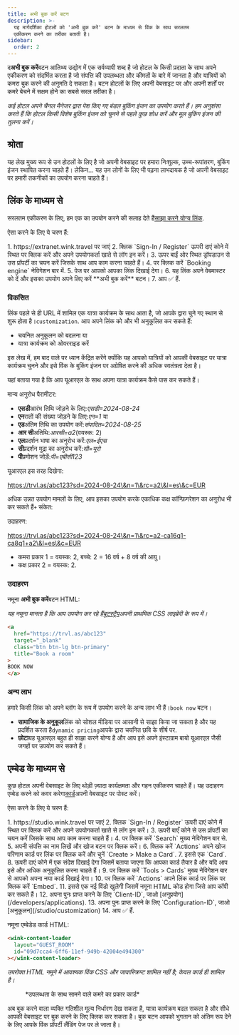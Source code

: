 ```yaml
---
title: अभी बुक करें बटन
description: >-
  यह मार्गदर्शिका होटलों को 'अभी बुक करें' बटन के माध्यम से विंक के साथ सरलतम
  एकीकरण करने का तरीका बताती है।
sidebar:
  order: 2
---
```


द**अभी बुक करें**बटन आतिथ्य उद्योग में एक सर्वव्यापी शब्द है जो होटल के किसी प्रदाता के साथ अपने एकीकरण को संदर्भित करता है जो संपत्ति की उपलब्धता और कीमतों के बारे में जानता है और यात्रियों को कमरा बुक करने की अनुमति दे सकता है। बटन होटलों के लिए अपनी वेबसाइट पर और अपनी शर्तों पर कमरे बेचने में सक्षम होने का सबसे सरल तरीका है।

*कई होटल अपने चैनल मैनेजर द्वारा पेश किए गए बंडल बुकिंग इंजन का उपयोग करते हैं। हम अनुशंसा करते हैं कि होटल किसी विशेष बुकिंग इंजन को चुनने से पहले कुछ शोध करें और मूल बुकिंग इंजन की तुलना करें।*

## श्रोता

यह लेख मुख्य रूप से उन होटलों के लिए है जो अपनी वेबसाइट पर हमारा निःशुल्क, उच्च-रूपांतरण, बुकिंग इंजन स्थापित करना चाहते हैं।
लेकिन... यह उन लोगों के लिए भी पढ़ना लाभदायक है जो अपनी वेबसाइट पर हमारी तकनीकों का उपयोग करना चाहते हैं।

## लिंक के माध्यम से

सरलतम एकीकरण के लिए, हम एक का उपयोग करने की सलाह देते हैं[साझा करने योग्य लिंक](/studio/shareable-links).

ऐसा करने के लिए ये चरण हैं:

<Steps>
  1. https://extranet.wink.travel पर जाएं
  2. क्लिक `Sign-In / Register` ऊपरी दाएं कोने में स्थित पर क्लिक करें और अपने उपयोगकर्ता खाते से लॉग इन करें।
  3. ऊपर बाईं ओर स्थित ड्रॉपडाउन से उस प्रॉपर्टी का चयन करें जिसके साथ आप काम करना चाहते हैं।
  4. पर क्लिक करें `Booking engine` नेविगेशन बार में.
  5. पेज पर आपको आपका लिंक दिखाई देगा।
  6. यह लिंक अपने वेबमास्टर को दें और इसका उपयोग अपने लिए करें **अभी बुक करें** बटन।
  7. आप ✅ हैं.
</Steps>


### विकसित

लिंक पहले से ही URL में शामिल एक यात्रा कार्यक्रम के साथ आता है, जो आपके द्वारा चुने गए स्थान से शुरू होता है।`customization`.
आप अपने लिंक को और भी अनुकूलित कर सकते हैं:

* चयनित अनुकूलन को बदलना या
* यात्रा कार्यक्रम को ओवरराइड करें

इस लेख में, हम बाद वाले पर ध्यान केंद्रित करेंगे क्योंकि यह आपको यात्रियों को आपकी वेबसाइट पर यात्रा कार्यक्रम चुनने और इसे विंक के बुकिंग इंजन पर अग्रेषित करने की अधिक स्वतंत्रता देता है।

यहां बताया गया है कि आप यूआरएल के साथ अपना यात्रा कार्यक्रम कैसे पास कर सकते हैं।

मान्य अनुरोध पैरामीटर:

* **एसडी**आरंभ तिथि जोड़ने के लिए:*एसडी=2024-08-24*
* **एन**रातों की संख्या जोड़ने के लिए:*एन=1* या
* **एड**अंतिम तिथि का उपयोग करें:*संपादित=2024-08-25*
* **आर सी**अतिथि:*आरसी=a2*(वयस्क: 2)
* **एल**प्रदर्शन भाषा का अनुरोध करें:*एल=ईएस*
* **सी**प्रदर्शन मुद्रा का अनुरोध करें:*सी=यूरो*
* **पी**प्रमोशन जोड़ें:*पी=एबीसी123*

यूआरएल इस तरह दिखेगा:

https://trvl.as/abc123?sd=2024-08-24\&n=1\&rc=a2\&l=es\&c=EUR

अधिक उन्नत उपयोग मामलों के लिए, आप इसका उपयोग करके एकाधिक कक्ष कॉन्फ़िगरेशन का अनुरोध भी कर सकते हैं`+` संकेत:

उदाहरण:

https://trvl.as/abc123?sd=2024-08-24\&n=1\&rc=a2-ca16q1-ca8q1+a2\&l=es\&c=EUR

* कमरा प्रकार 1 = वयस्क: 2, बच्चे: 2 = 16 वर्ष + 8 वर्ष की आयु।
* कक्ष प्रकार 2 = वयस्क: 2.

### उदाहरण

नमूना **अभी बुक करें**बटन HTML:

*यह नमूना मानता है कि आप उपयोग कर रहे हैं[बूटस्ट्रैप](https://getbootstrap.com)अपनी प्राथमिक CSS लाइब्रेरी के रूप में।*

```html
<a
  href="https://trvl.as/abc123"
  target="_blank"
  class="btn btn-lg btn-primary"
  title="Book a room"
>
BOOK NOW
</a>
```

### अन्य लाभ

हमारे किसी लिंक को अपने ब्लॉग के रूप में उपयोग करने के अन्य लाभ भी हैं।`book now` बटन।

* **सामाजिक के अनुकूल**लिंक को सोशल मीडिया पर आसानी से साझा किया जा सकता है और यह प्रदर्शित करता है`dynamic pricing`आपके द्वारा चयनित छवि के शीर्ष पर.
* **छोटा**यह यूआरएल बहुत ही साझा करने योग्य है और आप इसे अपने इंस्टाग्राम बायो यूआरएल जैसी जगहों पर उपयोग कर सकते हैं।

## एम्बेड के माध्यम से

कुछ होटल अपनी वेबसाइट के लिए थोड़ी ज़्यादा कार्यक्षमता और गहन एकीकरण चाहते हैं। यह उदाहरण एम्बेड करने को कवर करेगा[कार्ड](/studio/cards)अपनी वेबसाइट पर पोस्ट करें।

ऐसा करने के लिए ये चरण हैं:

<Steps>
  1. https://studio.wink.travel पर जाएं
  2. क्लिक `Sign-In / Register` ऊपरी दाएं कोने में स्थित पर क्लिक करें और अपने उपयोगकर्ता खाते से लॉग इन करें।
  3. ऊपरी बाएँ कोने से उस प्रॉपर्टी का चयन करें जिसके साथ आप काम करना चाहते हैं।
  4. पर क्लिक करें `Search` मुख्य नेविगेशन बार से.
  5. अपनी संपत्ति का नाम लिखें और खोज बटन पर क्लिक करें।
  6. क्लिक करें `Actions` अपने खोज परिणाम कार्ड पर लिंक पर क्लिक करें और चुनें `Create > Make a Card`.
  7. इससे एक `Card`.
  8. ऊपरी दाएं कोने में एक संदेश दिखाई देगा जिसमें बताया जाएगा कि आपका कार्ड तैयार है और यदि आप इसे और अधिक अनुकूलित करना चाहते हैं।
  9. पर क्लिक करें `Tools > Cards` मुख्य नेविगेशन बार से आपको अपना नया कार्ड दिखाई देगा।
  10. पर क्लिक करें `Actions` अपने लिंक कार्ड पर लिंक पर क्लिक करें `Embed`.
  11. इससे एक नई विंडो खुलेगी जिसमें नमूना HTML कोड होगा जिसे आप कॉपी कर सकते हैं।
  12. अपना पुनः प्राप्त करने के लिए `Client-ID`, जाओ [अनुप्रयोग](/developers/applications).
  13. अपना पुनः प्राप्त करने के लिए `Configuration-ID`, जाओ [अनुकूलन](/studio/customization)
  14. आप ✅ हैं.
</Steps>


नमूना एम्बेडेड कार्ड HTML:

```html
<wink-content-loader
  layout="GUEST_ROOM"
  id="09d7cca4-6ff6-11ef-949b-42004e494300"
></wink-content-loader>
```

*उपरोक्त HTML नमूने में आवश्यक विंक CSS और जावास्क्रिप्ट शामिल नहीं है; केवल कार्ड ही शामिल है।*

<figure>
  <CloudinaryImage width="350" height="829" resize="scale" quality="best" alt="कार्ड पूर्वावलोकन" src="academy/card-example" errorImage="noimage_opaque_nyrtl0.png" />

  <figcaption>*उपलब्धता के साथ सामने वाले कमरे का प्रकार कार्ड*</figcaption>
</figure>


अब बुक करने वाला व्यक्ति गतिशील मूल्य निर्धारण देख सकता है, यात्रा कार्यक्रम बदल सकता है और सीधे आपकी वेबसाइट पर बुक करने के लिए क्लिक कर सकता है। बुक बटन आपको भुगतान को अंतिम रूप देने के लिए आपके विंक प्रॉपर्टी लैंडिंग पेज पर ले जाता है।

